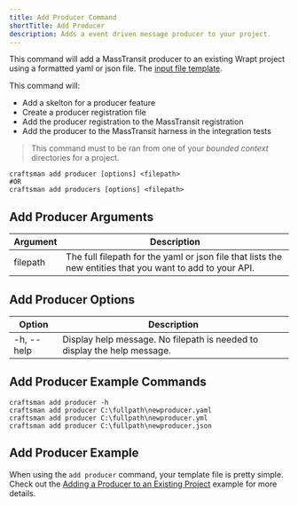 ```yaml
---
title: Add Producer Command
shortTitle: Add Producer
description: Adds a event driven message producer to your project.
---
```


This command will add a MassTransit producer to an existing Wrapt project using a formatted yaml or json file. The [input file template](/docs/producer-template).

This command will:

- Add a skelton for a producer feature
- Create a producer registration file
- Add the producer registration to the MassTransit registration
- Add the producer to the MassTransit harness in the integration tests

> This command must to be ran from one of your _bounded context_ directories for a project.

```shell
craftsman add producer [options] <filepath>
#OR
craftsman add producers [options] <filepath>
```

## Add Producer Arguments

| Argument | Description                                                                                               |
| -------- | --------------------------------------------------------------------------------------------------------- |
| filepath | The full filepath for the yaml or json file that lists the new entities that you want to add to your API. |

## Add Producer Options

| Option     | Description                                                              |
| ---------- | ------------------------------------------------------------------------ |
| -h, --help | Display help message. No filepath is needed to display the help message. |

## Add Producer Example Commands

```shell
craftsman add producer -h
craftsman add producer C:\fullpath\newproducer.yaml
craftsman add producer C:\fullpath\newproducer.yml
craftsman add producer C:\fullpath\newproducer.json
```

## Add Producer Example

When using the `add producer` command, your template file is pretty simple. Check out the [Adding a Producer to an Existing Project](/docs/producer-template#adding-a-producer-to-an-existing-project) example for more details.
